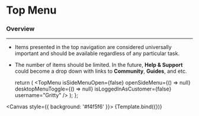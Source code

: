 
<Meta title="Components/Navigation/Top Menu" component={TopMenu} />

# Top Menu

### Overview

<hr />

- Items presented in the top navigation are considered universally important and should be available regardless of any particular task.
- The number of items should be limited. In the future, **Help & Support** could become a drop down with links to **Community**, **Guides**, and etc.

  return (
    <TopMenu
      isSideMenuOpen={false}
      openSideMenu={() => null}
      desktopMenuToggle={() => null}
      isLoggedInAsCustomer={false}
      username="Gritty"
    />
  );
};

<Canvas style={{ background: '#f4f5f6' }}>
  <Story name="Top Menu">{Template.bind({})}</Story>
</Canvas>
